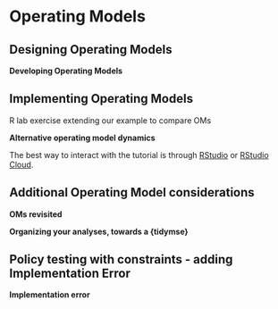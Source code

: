 # Operating Models  {#op-mods}

<!-- (Tuesday 9-10, 10:30-12) -->
<!-- (Thursday 9-10, 10:30-12) -->

<!-- ## My first MSE revisited -->

<!-- ::: {.application-exercise}  -->
<!-- **Day 2 version of My first MSE (R tutorial / exercise)** -->

<!-- The best way to interact with the tutorial is through [RStudio](https://github.com/gavinfay/asmfc-mse/issues/2) or [RStudio Cloud](https://github.com/gavinfay/asmfc-mse/issues/1). -->

<!-- ::: {.source} -->
<!-- [R Markdown](https://github.com/gavinfay/asmfc-mse/tree/main/materials/exercises/day-02/my-first-mse.Rmd) -->
<!-- ::: -->

<!-- ::: {.tutorial} -->
<!-- [knitted pdf](https://github.com/gavinfay/asmfc-mse/tree/main/materials/exercises/day-01/my-first-mse.pdf) -->
<!-- ::: -->

<!-- ::: -->

## Designing Operating Models

::: {.slide-deck}
**Developing Operating Models**

::: 
<!-- {.slides} -->
<!-- [Slides](https://docs.google.com/presentation/d/1B_Qsv02g6HhxoeprYFOafJwRXlZU620LsHZEa_QpgiA/edit?usp=sharing) -->
<!-- ::: -->
<!-- ::: -->


## Implementing Operating Models {#coding-oms}

R lab exercise extending our example to compare OMs

::: {.application-exercise} 
**Alternative operating model dynamics**

The best way to interact with the tutorial is through [RStudio](https://github.com/gavinfay/cinar-mse/issues/2) or [RStudio Cloud](https://github.com/gavinfay/cinar-mse/issues/1).

:::
<!-- ::: {.source} -->
<!-- [R Markdown](https://github.com/gavinfay/asmfc-mse/tree/main/materials/exercises/day-02/alternative-oms.Rmd) -->
<!-- ::: -->

<!-- ::: {.tutorial} -->
<!-- [knitted pdf](https://github.com/gavinfay/asmfc-mse/tree/main/materials/exercises/day-02/alternative-oms.pdf) -->
<!-- ::: -->

<!-- ::: -->


## Additional Operating Model considerations {#oms-revisited}

::: {.slide-deck}
**OMs revisited**

:::
<!-- ::: {.slides} -->
<!-- [Slides](https://docs.google.com/presentation/d/1JjH54uhIPchX-0QqmUUkWRJZoeBu7FNdvIkeSwfZyGQ/edit?usp=sharing) -->
<!-- ::: -->
<!-- ::: -->

::: {.application-exercise} 
**Organizing your analyses, towards a {tidymse}**

:::
<!-- ::: {.source} -->
<!-- [R Markdown](https://github.com/gavinfay/asmfc-mse/tree/main/materials/exercises/day-04/age-structure-om.Rmd) -->
<!-- ::: -->

<!-- ::: {.tutorial} -->
<!-- [knitted pdf](https://github.com/gavinfay/asmfc-mse/tree/main/materials/exercises/day-04/age-structure-om.pdf) -->
<!-- ::: -->

<!-- ::: -->


## Policy testing with constraints - adding Implementation Error {#implementation}

::: {.slide-deck}
**Implementation error**

:::
<!-- ::: {.slides} -->
<!-- [Slides](https://docs.google.com/presentation/d/1nUEOReOiAW9G7X7qJmcfFOJWXyIc0_27BrMPTjec9sE/edit?usp=sharing) -->
<!-- ::: -->
<!-- ::: -->


